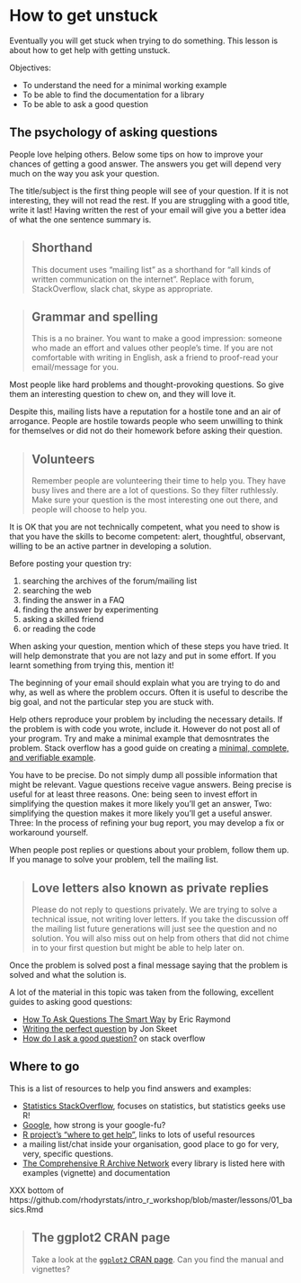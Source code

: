 # How to get unstuck

Eventually you will get stuck when trying to do something.
This lesson is about how to get help with getting unstuck.

Objectives:

* To understand the need for a minimal working example
* To be able to find the documentation for a library
* To be able to ask a good question


## The psychology of asking questions

People love helping others. Below some tips on how to improve
your chances of getting a good answer. The answers you get
will depend very much on the way you ask your question.

The title/subject is the first thing people will see of your
question. If it is not interesting, they will not read the rest.
If you are struggling with a good title, write it last! Having
written the rest of your email will give you a better idea of what
the one sentence summary is.

> ## Shorthand
>
> This document uses "mailing list" as a shorthand for "all kinds
> of written communication on the internet". Replace with forum,
> StackOverflow, slack chat, skype as appropriate.

> ## Grammar and spelling
>
> This is a no brainer. You want to make a good impression:
> someone who made an effort and values other people's time.
> If you are not comfortable with writing in English, ask a friend
> to proof-read your email/message for you.

Most people like hard problems and thought-provoking questions. So
give them an interesting question to chew on, and they will love it.

Despite this, mailing lists have a reputation for a hostile tone and
an air of arrogance. People are hostile towards people who seem unwilling
to think for themselves or did not do their homework before asking their
question.

> ## Volunteers
>
> Remember people are volunteering their time to help you. They have busy
> lives and there are a lot of questions. So they filter ruthlessly. Make
> sure your question is the most interesting one out there, and people
> will choose to help you.

It is OK that you are not technically competent, what you need to show is
that you have the skills to become competent: alert, thoughtful, observant,
willing to be an active partner in developing a solution.

Before posting your question try:

1. searching the archives of the forum/mailing list
2. searching the web
3. finding the answer in a FAQ
4. finding the answer by experimenting
5. asking a skilled friend
6. or reading the code

When asking your question, mention which of these steps you have tried. It
will help demonstrate that you are not lazy and put in some effort. If you
learnt something from trying this, mention it!

The beginning of your email should explain what you are trying to do and
why, as well as where the problem occurs. Often it is useful to describe
the big goal, and not the particular step you are stuck with.

Help others reproduce your problem by including the necessary details. If
the problem is with code you wrote, include it. However do not post all of your
program. Try and make a minimal example that demosntrates the problem. Stack
overflow has a good guide on creating a [minimal, complete, and verifiable
example](http://stackoverflow.com/help/mcve).

You have to be precise. Do not simply dump all possible information that
might be relevant. Vague questions receive vague answers. Being precise is
useful for at least three reasons. One: being seen to invest effort in simplifying
the question makes it more likely you'll get an answer, Two: simplifying
the question makes it more likely you'll get a useful answer. Three: In
the process of refining your bug report, you may develop a fix or workaround yourself.

When people post replies or questions about your problem, follow them up. If
you manage to solve your problem, tell the mailing list.

> ## Love letters also known as private replies {.callout}
>
> Please do not reply to questions privately. We are trying to solve a technical
> issue, not writing lover letters. If you take the discussion
> off the mailing list future generations will just see the question and no
> solution. You will also miss out on help from others that did not chime
> in to your first question but might be able to help later on.

Once the problem is solved post a final message saying that the problem is
solved and what the solution is.

A lot of the material in this topic was taken from the following, excellent
guides to asking good questions:

 * [How To Ask Questions The Smart Way](http://www.catb.org/esr/faqs/smart-questions.html) by
   Eric Raymond
 * [Writing the perfect question](http://codeblog.jonskeet.uk/2010/08/29/writing-the-perfect-question/)
   by Jon Skeet
 * [How do I ask a good question?](http://stackoverflow.com/help/how-to-ask) on stack overflow

## Where to go

This is a list of resources to help you find answers and examples:

* [Statistics StackOverflow](http://stats.stackexchange.com/), focuses on
  statistics, but statistics geeks use R!
* [Google](http://google.com), how strong is your google-fu?
* [R project's "where to get help"](https://www.r-project.org/help.html), links
  to lots of useful resources
* a mailing list/chat inside your organisation, good place to go for very, very,
  specific questions.
* [The Comprehensive R Archive Network](https://cran.r-project.org/) every
  library is listed here with examples (vignette) and documentation

XXX bottom of https://github.com/rhodyrstats/intro_r_workshop/blob/master/lessons/01_basics.Rmd

> ## The ggplot2 CRAN page
>
> Take a look at the [`ggplot2` CRAN page](https://cran.r-project.org/web/packages/ggplot2/index.html). Can you
> find the manual and vignettes?
